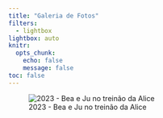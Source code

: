 ```yaml
---
title: "Galeria de Fotos"
filters:
  - lightbox
lightbox: auto
knitr:
  opts_chunk: 
    echo: false
    message: false
toc: false
---
```


::: {layout="[[1, 1, 1]]"}
![2023 - Bea e Ju no treinão da Alice](images/treinao-alice.jpeg){group="fotos"}
:::
